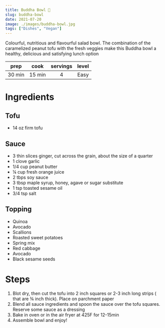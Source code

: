 ```yaml
---
title: Buddha Bowl 🥗
slug: buddha-bowl 
date: 2021-07-20
image: ./images/buddha-bowl.jpg
tags: ["Dishes", "Vegan"]
---
```


<StyledParagraph>Colourful, nutritious and flavourful salad bowl. The combination of the caramelized peanut tofu with the fresh veggies make this Buddha bowl a healthy, delicious and satisfying lunch option</StyledParagraph>

| prep | cook | servings | level |
| :--: | :--: | :------: | :---: |
| 30 min | 15 min |  4  | Easy  |

# Ingredients

## Tofu
- <ListItem> 14 oz firm tofu</ListItem>
## Sauce 
- <ListItem> 3 thin slices ginger, cut across the grain, about the size of a quarter</ListItem>
- <ListItem> 1 clove garlic</ListItem>
- <ListItem> 1/4 cup peanut butter</ListItem>
- <ListItem> ¼ cup fresh orange juice</ListItem>
- <ListItem> 2 tbps soy sauce</ListItem>
- <ListItem> 3 tbsp maple syrup, honey, agave or sugar substitute</ListItem>
- <ListItem> 1 tsp toasted sesame oil</ListItem>
- <ListItem> 3/4 tsp salt</ListItem>

## Topping 
- <ListItem>Quinoa</ListItem>
- <ListItem>Avocado</ListItem>
- <ListItem>Scallions</ListItem>
- <ListItem>Roasted sweet potatoes</ListItem>
- <ListItem>Spring mix</ListItem>
- <ListItem>Red cabbage</ListItem>
- <ListItem>Avocado</ListItem>
- <ListItem>Black sesame seeds</ListItem>

# Steps 
1. Blot dry, then cut the tofu into 2 inch squares or 2-3 inch long strips ( that are ¾ inch thick). Place on parchment paper
2. Blend all sauce ingredients and spoon the sauce over the tofu squares. Reserve some sauce as a dressing
3. Bake in oven or in the air fryer at 425F for 12-15min 
4. Assemble bowl and enjoy!
